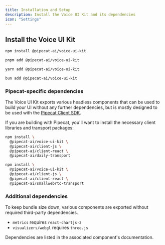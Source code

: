 ```yaml
---
title: Installation and Setup
description: Install the Voice UI Kit and its dependencies
icon: "Settings"
---
```


## Install the Voice UI Kit

```bash tab="npm"
npm install @pipecat-ai/voice-ui-kit
```

```bash tab="pnpm"
pnpm add @pipecat-ai/voice-ui-kit
```

```bash tab="yarn"
yarn add @pipecat-ai/voice-ui-kit
```

```bash tab="bun"
bun add @pipecat-ai/voice-ui-kit
```

### Pipecat-specific dependencies

The Voice UI Kit exports various headless components that can be used to build your UI without any further dependencies, but is mostly designed to be used with the [Pipecat Client SDK](https://github.com/pipecat-ai/pipecat-client-web).

If you are building with Pipecat, you'll want to install the necessary client libraries and transport packages:

```bash tab="Daily transport"
npm install \
  @pipecat-ai/voice-ui-kit \
  @pipecat-ai/client-js \
  @pipecat-ai/client-react \
  @pipecat-ai/daily-transport
```

```bash tab="SmallWebRTC transport"
npm install \
  @pipecat-ai/voice-ui-kit \
  @pipecat-ai/client-js \
  @pipecat-ai/client-react \
  @pipecat-ai/smallwebrtc-transport
```

### Additional dependencies

To keep bundle size down, various components are exported without required third-party dependencies.

- `metrics` requires `react-chartjs-2`
- `visualizers/webgl` requires `three.js`

Dependencies are listed in the associated component's documentation.
